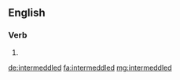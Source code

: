 ==English==

===Verb===
{{head|en|verb form}}

# {{en-past of|intermeddle}}

[[de:intermeddled]]
[[fa:intermeddled]]
[[mg:intermeddled]]